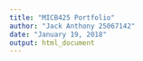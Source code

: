 ```yaml
---
title: "MICB425 Portfolio"
author: "Jack Anthony 25067142"
date: "January 19, 2018"
output: html_document
---
```

